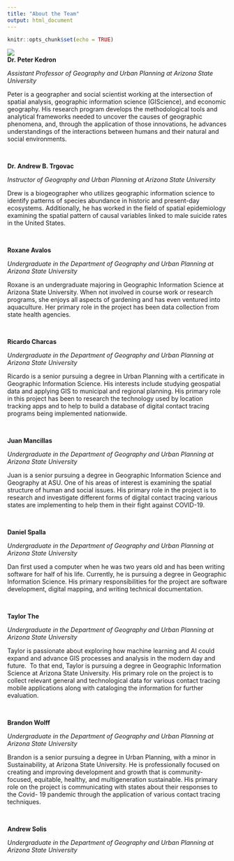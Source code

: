 ```yaml
---
title: "About the Team"
output: html_document
---
```


```r
knitr::opts_chunk$set(echo = TRUE)
```

![](/kedron_bio_pic_150px.png)  
**Dr. Peter Kedron**

*Assistant Professor of Geography and Urban Planning at Arizona State University*

Peter is a geographer and social scientist working at the intersection of spatial analysis,
geographic information science (GIScience), and economic geography. His research program
develops the methodological tools and analytical frameworks needed to uncover the causes of
geographic phenomena, and, through the application of those innovations, he advances
understandings of the interactions between humans and their natural and social environments.

<br/>

**Dr. Andrew B. Trgovac**

*Instructor of Geography and Urban Planning at Arizona State University*

Drew is a biogeographer who utilizes geographic information science to identify patterns of
species abundance in historic and present-day ecosystems. Additionally, he has worked in the
field of spatial epidemiology examining the spatial pattern of causal variables linked to male
suicide rates in the United States.

<br/>

**Roxane Avalos**

*Undergraduate in the Department of Geography and Urban Planning at Arizona State
University*

Roxane is an undergraduate majoring in Geographic Information Science at Arizona State
University. When not involved in course work or research programs, she enjoys all aspects of
gardening and has even ventured into aquaculture. Her primary role in the project has been data
collection from state health agencies.

<br/>

**Ricardo Charcas**

*Undergraduate in the Department of Geography and Urban Planning at Arizona State
University*

Ricardo is a senior pursuing a degree in Urban Planning with a certificate in Geographic
Information Science. His interests include studying geospatial data and applying GIS to
municipal and regional planning. His primary role in this project has been to research the
technology used by location tracking apps and to help to build a database of digital contact
tracing programs being implemented nationwide.

<br/>

**Juan Mancillas**

*Undergraduate in the Department of Geography and Urban Planning at Arizona State
University*

Juan is a senior pursuing a degree in Geographic Information Science and Geography at ASU.
One of his areas of interest is examining the spatial structure of human and social issues. His
primary role in the project is to research and investigate different forms of digital contact tracing
various states are implementing to help them in their fight against COVID-19.

<br/>

**Daniel Spalla**

*Undergraduate in the Department of Geography and Urban Planning at Arizona State
University*

Dan first used a computer when he was two years old and has been writing software for half of
his life. Currently, he is pursuing a degree in Geographic Information Science. His primary
responsibilities for the project are software development, digital mapping, and writing technical
documentation.

<br/>

**Taylor The**

*Undergraduate in the Department of Geography and Urban Planning at Arizona State
University*

Taylor is passionate about exploring how machine learning and AI could expand and advance
GIS processes and analysis in the modern day and future.  To that end, Taylor is pursuing a
degree in Geographic Information Science at Arizona State University. His primary role on the
project is to collect relevant general and technological data for various contact tracing mobile
applications along with cataloging the information for further evaluation.

<br/>

**Brandon Wolff**

*Undergraduate in the Department of Geography and Urban Planning at Arizona State
University*

Brandon is a senior pursuing a degree in Urban Planning, with a minor in Sustainability, at
Arizona State University. He is professionally focused on creating and improving development
and growth that is community-focused, equitable, healthy, and multigeneration sustainable.
His primary role on the project is communicating with states about their responses to the Covid-
19 pandemic through the application of various contact tracing techniques.

<br/>

**Andrew Solis**

*Undergraduate in the Department of Geography and Urban Planning at Arizona State
University*
